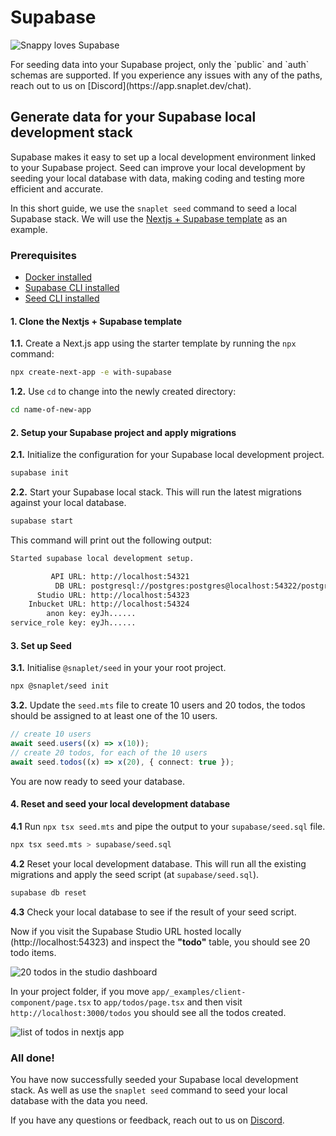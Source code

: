 
# Supabase

![Snappy loves Supabase](/seed/integrations/supabase/Snappy_supabase_doc_imagesvg.svg)

<Callout>
For seeding data into your Supabase project, only the `public` and `auth` schemas are supported. If you experience any issues with any of the paths, reach out to us on [Discord](https://app.snaplet.dev/chat).
</Callout>

## Generate data for your Supabase local development stack

Supabase makes it easy to set up a local development environment linked to your Supabase project. Seed can improve your local development by seeding your local database with data, making coding and testing more efficient and accurate.

In this short guide, we use the `snaplet seed` command to seed a local Supabase stack. We will use the [Nextjs + Supabase template](https://vercel.com/templates/next.js/supabase) as an example.

### Prerequisites

- [Docker installed](https://docs.docker.com/get-docker/)
- [Supabase CLI installed](https://supabase.com/docs/guides/cli/getting-started)
- [Seed CLI installed](../getting-started/installation.mdx)

#### 1. Clone the Nextjs + Supabase template

**1.1.** Create a Next.js app using the starter template by running the `npx` command:

```bash
npx create-next-app -e with-supabase
```

**1.2.** Use `cd` to change into the newly created directory:

```bash
cd name-of-new-app
```

#### 2. Setup your Supabase project and apply migrations

**2.1.** Initialize the configuration for your Supabase local development project.

```bash
supabase init
```

**2.2.** Start your Supabase local stack. This will run the latest migrations against your local database.

```bash
supabase start
```

This command will print out the following output:

```bash
Started supabase local development setup.

         API URL: http://localhost:54321
          DB URL: postgresql://postgres:postgres@localhost:54322/postgres
      Studio URL: http://localhost:54323
    Inbucket URL: http://localhost:54324
        anon key: eyJh......
service_role key: eyJh......
```

#### 3. Set up Seed

**3.1.** Initialise `@snaplet/seed` in your your root project.

```bash >_&nbsp;terminal
npx @snaplet/seed init
```

**3.2.** Update the `seed.mts` file to create 10 users and 20 todos, the todos should be assigned to at least one of the 10 users.

```ts seed.mts
// create 10 users
await seed.users((x) => x(10));
// create 20 todos, for each of the 10 users
await seed.todos((x) => x(20), { connect: true });
```

You are now ready to seed your database.

#### 4. Reset and seed your local development database

**4.1** Run `npx tsx seed.mts` and pipe the output to your `supabase/seed.sql` file.

```bash
npx tsx seed.mts > supabase/seed.sql
```

**4.2** Reset your local development database. This will run all the existing migrations and apply the seed script (at `supabase/seed.sql`).

```bash
supabase db reset
```

**4.3** Check your local database to see if the result of your seed script.

Now if you visit the Supabase Studio URL hosted locally (http://localhost:54323) and inspect the **"todo"** table, you should see 20 todo items.

![20 todos in the studio dashboard](/recipes/supabase/20_todos.webp)

In your project folder, if you move `app/_examples/client-component/page.tsx` to `app/todos/page.tsx` and then visit `http://localhost:3000/todos` you should see all the todos created.

![list of todos in nextjs app](/recipes/supabase/nextjs_todos.webp)

### All done!

You have now successfully seeded your Supabase local development stack. As well as use the `snaplet seed` command to seed your local database with the data you need.

If you have any questions or feedback, reach out to us on [Discord](https://app.snaplet.dev/chat).